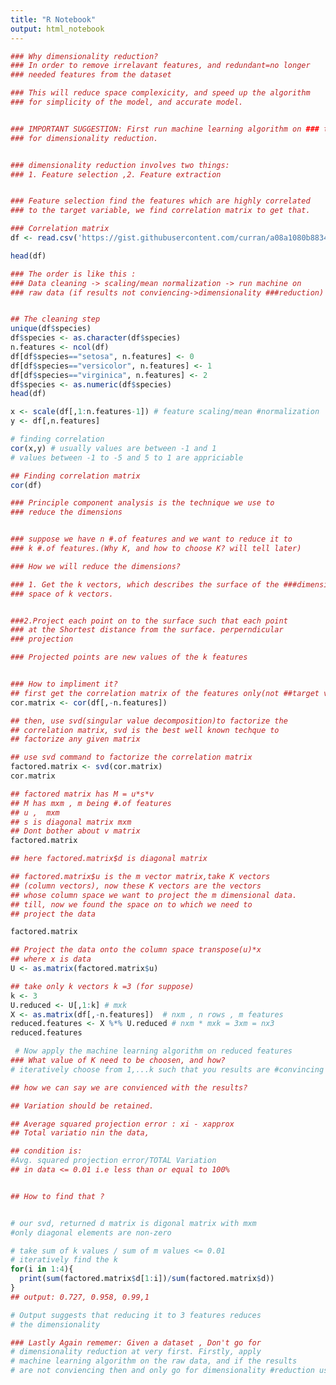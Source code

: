 ```yaml
---
title: "R Notebook"
output: html_notebook
---
```



```r
### Why dimensionality reduction?
### In order to remove irrelavant features, and redundant=no longer
### needed features from the dataset

### This will reduce space complexicity, and speed up the algorithm
### for simplicity of the model, and accurate model.


### IMPORTANT SUGGESTION: First run machine learning algorithm on ### the raw data, If results are not conviencing, then go 
### for dimensionality reduction. 


### dimensionality reduction involves two things:
### 1. Feature selection ,2. Feature extraction


### Feature selection find the features which are highly correlated
### to the target variable, we find correlation matrix to get that.
```




```r
### Correlation matrix
df <- read.csv('https://gist.githubusercontent.com/curran/a08a1080b88344b0c8a7/raw/d546eaee765268bf2f487608c537c05e22e4b221/iris.csv')

head(df)
```



```r
### The order is like this :
### Data cleaning -> scaling/mean normalization -> run machine on 
### raw data (if results not conviencing->dimensionality ###reduction)


## The cleaning step
unique(df$species)
df$species <- as.character(df$species)
n.features <- ncol(df)
df[df$species=="setosa", n.features] <- 0
df[df$species=="versicolor", n.features] <- 1
df[df$species=="virginica", n.features] <- 2
df$species <- as.numeric(df$species)
head(df)
```

```r
x <- scale(df[,1:n.features-1]) # feature scaling/mean #normalization
y <- df[,n.features]
```




```r
# finding correlation 
cor(x,y) # usually values are between -1 and 1
# values between -1 to -5 and 5 to 1 are appriciable
```

```r
## Finding correlation matrix
cor(df)
```

```r
### Principle component analysis is the technique we use to
### reduce the dimensions


### suppose we have n #.of features and we want to reduce it to
### k #.of features.(Why K, and how to choose K? will tell later)

### How we will reduce the dimensions?

### 1. Get the k vectors, which describes the surface of the ###dimensions we want to project each point. Usually find vector
### space of k vectors.


###2.Project each point on to the surface such that each point
### at the Shortest distance from the surface. perperndicular 
### projection

### Projected points are new values of the k features


### How to impliment it?
## first get the correlation matrix of the features only(not ##target variable)
cor.matrix <- cor(df[,-n.features])

## then, use svd(singular value decomposition)to factorize the
## correlation matrix, svd is the best well known techque to 
## factorize any given matrix

## use svd command to factorize the correlation matrix
factored.matrix <- svd(cor.matrix)
cor.matrix
```




```r
## factored matrix has M = u*s*v
## M has mxm , m being #.of features
## u ,  mxm
## s is diagonal matrix mxm
## Dont bother about v matrix
factored.matrix

## here factored.matrix$d is diagonal matrix

## factored.matrix$u is the m vector matrix,take K vectors
## (column vectors), now these K vectors are the vectors 
## whose column space we want to project the m dimensional data.
## till, now we found the space on to which we need to 
## project the data

factored.matrix


```
```r
## Project the data onto the column space transpose(u)*x
## where x is data
U <- as.matrix(factored.matrix$u)

## take only k vectors k =3 (for suppose)
k <- 3
U.reduced <- U[,1:k] # mxk 
X <- as.matrix(df[,-n.features])  # nxm , n rows , m features
reduced.features <- X %*% U.reduced # nxm * mxk = 3xm = nx3
reduced.features
```

```r
 # Now apply the machine learning algorithm on reduced features
### What value of K need to be choosen, and how?
# iteratively choose from 1,...k such that you results are #convincing

## how we can say we are convienced with the results?

## Variation should be retained.

## Average squared projection error : xi - xapprox 
## Total variatio nin the data, 

## condition is: 
#Avg. squared projection error/TOTAL Variation
## in data <= 0.01 i.e less than or equal to 100%


## How to find that ?


# our svd, returned d matrix is digonal matrix with mxm 
#only diagonal elements are non-zero

# take sum of k values / sum of m values <= 0.01 
# iteratively find the k
for(i in 1:4){
  print(sum(factored.matrix$d[1:i])/sum(factored.matrix$d))
}
## output: 0.727, 0.958, 0.99,1

# Output suggests that reducing it to 3 features reduces
# the dimensionality
```


```r
### Lastly Again rememer: Given a dataset , Don't go for 
# dimensionality reduction at very first. Firstly, apply 
# machine learning algorithm on the raw data, and if the results
# are not conviencing then and only go for dimensionality #reduction using Principle component Analysis
```

